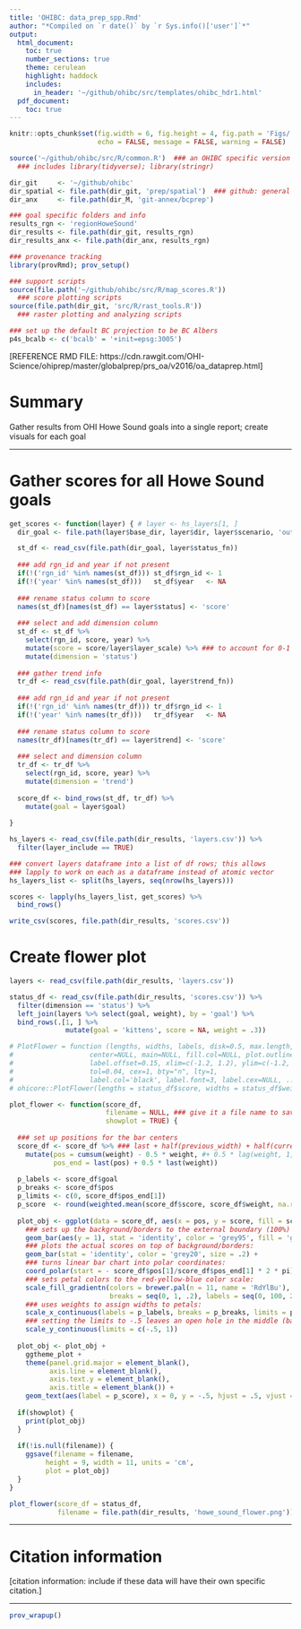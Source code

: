```yaml
---
title: 'OHIBC: data_prep_spp.Rmd'
author: "*Compiled on `r date()` by `r Sys.info()['user']`*"
output: 
  html_document:
    toc: true
    number_sections: true
    theme: cerulean
    highlight: haddock
    includes: 
      in_header: '~/github/ohibc/src/templates/ohibc_hdr1.html'
  pdf_document:
    toc: true
---
```


``` r
knitr::opts_chunk$set(fig.width = 6, fig.height = 4, fig.path = 'Figs/',
                      echo = FALSE, message = FALSE, warning = FALSE)

source('~/github/ohibc/src/R/common.R')  ### an OHIBC specific version of common.R;
  ### includes library(tidyverse); library(stringr)

dir_git     <- '~/github/ohibc'
dir_spatial <- file.path(dir_git, 'prep/spatial')  ### github: general buffer region shapefiles
dir_anx     <- file.path(dir_M, 'git-annex/bcprep')

### goal specific folders and info
results_rgn <- 'regionHoweSound'
dir_results <- file.path(dir_git, results_rgn)
dir_results_anx <- file.path(dir_anx, results_rgn)

### provenance tracking
library(provRmd); prov_setup()

### support scripts
source(file.path('~/github/ohibc/src/R/map_scores.R'))
  ### score plotting scripts
source(file.path(dir_git, 'src/R/rast_tools.R')) 
  ### raster plotting and analyzing scripts

### set up the default BC projection to be BC Albers
p4s_bcalb <- c('bcalb' = '+init=epsg:3005')

```

[REFERENCE RMD FILE: https://cdn.rawgit.com/OHI-Science/ohiprep/master/globalprep/prs_oa/v2016/oa_dataprep.html]

# Summary

Gather results from OHI Howe Sound goals into a single report; create visuals for each goal

***

# Gather scores for all Howe Sound goals

``` r


get_scores <- function(layer) { # layer <- hs_layers[1, ]
  dir_goal <- file.path(layer$base_dir, layer$dir, layer$scenario, 'output')

  st_df <- read_csv(file.path(dir_goal, layer$status_fn))
  
  ### add rgn_id and year if not present
  if(!('rgn_id' %in% names(st_df))) st_df$rgn_id <- 1
  if(!('year' %in% names(st_df)))   st_df$year   <- NA
  
  ### rename status column to score
  names(st_df)[names(st_df) == layer$status] <- 'score'
  
  ### select and add dimension column
  st_df <- st_df %>%
    select(rgn_id, score, year) %>%
    mutate(score = score/layer$layer_scale) %>% ### to account for 0-1 vs 0-100
    mutate(dimension = 'status')
  
  ### gather trend info
  tr_df <- read_csv(file.path(dir_goal, layer$trend_fn))
  
  ### add rgn_id and year if not present
  if(!('rgn_id' %in% names(tr_df))) tr_df$rgn_id <- 1
  if(!('year' %in% names(tr_df)))   tr_df$year   <- NA
  
  ### rename status column to score
  names(tr_df)[names(tr_df) == layer$trend] <- 'score'
  
  ### select and dimension column
  tr_df <- tr_df %>%
    select(rgn_id, score, year) %>%
    mutate(dimension = 'trend')
  
  score_df <- bind_rows(st_df, tr_df) %>%
    mutate(goal = layer$goal)
  
}

hs_layers <- read_csv(file.path(dir_results, 'layers.csv')) %>%
  filter(layer_include == TRUE)

### convert layers dataframe into a list of df rows; this allows
### lapply to work on each as a dataframe instead of atomic vector
hs_layers_list <- split(hs_layers, seq(nrow(hs_layers)))

scores <- lapply(hs_layers_list, get_scores) %>%
  bind_rows()

write_csv(scores, file.path(dir_results, 'scores.csv'))

```

# Create flower plot

``` r

layers <- read_csv(file.path(dir_results, 'layers.csv'))

status_df <- read_csv(file.path(dir_results, 'scores.csv')) %>%
  filter(dimension == 'status') %>%
  left_join(layers %>% select(goal, weight), by = 'goal') %>%
  bind_rows(.[1, ] %>%
              mutate(goal = 'kittens', score = NA, weight = .3))

# PlotFlower = function (lengths, widths, labels, disk=0.5, max.length,
#                   center=NULL, main=NULL, fill.col=NULL, plot.outline=TRUE,
#                   label.offset=0.15, xlim=c(-1.2, 1.2), ylim=c(-1.2, 1.2), uin=NULL,
#                   tol=0.04, cex=1, bty="n", lty=1, 
#                   label.col='black', label.font=3, label.cex=NULL, ...)
# ohicore::PlotFlower(lengths = status_df$score, widths = status_df$weight, labels = status_df$goal, max.length = 1)

plot_flower <- function(score_df,
                        filename = NULL, ### give it a file name to save the plot
                        showplot = TRUE) {
  
  ### set up positions for the bar centers
  score_df <- score_df %>% ### last + half(previous_width) + half(current_width)
    mutate(pos = cumsum(weight) - 0.5 * weight, #+ 0.5 * lag(weight, 1, default = 0),
           pos_end = last(pos) + 0.5 * last(weight))
    
  p_labels <- score_df$goal
  p_breaks <- score_df$pos
  p_limits <- c(0, score_df$pos_end[1])
  p_score  <- round(weighted.mean(score_df$score, score_df$weight, na.rm = TRUE) * 100, 0)
  
  plot_obj <- ggplot(data = score_df, aes(x = pos, y = score, fill = score, width = weight)) +
    ### sets up the background/borders to the external boundary (100%) of plot:
    geom_bar(aes(y = 1), stat = 'identity', color = 'grey95', fill = 'grey90') +
    ### plots the actual scores on top of background/borders:
    geom_bar(stat = 'identity', color = 'grey20', size = .2) +
    ### turns linear bar chart into polar coordinates:
    coord_polar(start = - score_df$pos[1]/score_df$pos_end[1] * 2 * pi) + 
    ### sets petal colors to the red-yellow-blue color scale:
    scale_fill_gradientn(colors = brewer.pal(n = 11, name = 'RdYlBu'), limits = c(0, 1),
                         breaks = seq(0, 1, .2), labels = seq(0, 100, 20)) +
    ### uses weights to assign widths to petals:
    scale_x_continuous(labels = p_labels, breaks = p_breaks, limits = p_limits) + 
    ### setting the limits to -.5 leaves an open hole in the middle (bars start at 0):
    scale_y_continuous(limits = c(-.5, 1))
  
  plot_obj <- plot_obj + 
    ggtheme_plot +
    theme(panel.grid.major = element_blank(),
          axis.line = element_blank(),
          axis.text.y = element_blank(),
          axis.title = element_blank()) +
    geom_text(aes(label = p_score), x = 0, y = -.5, hjust = .5, vjust = .5)
  
  if(showplot) {
    print(plot_obj)
  }
  
  if(!is.null(filename)) {
    ggsave(filename = filename,
         height = 9, width = 11, units = 'cm',
         plot = plot_obj)
  }
}

plot_flower(score_df = status_df, 
            filename = file.path(dir_results, 'howe_sound_flower.png'))

```
***

# Citation information  
[citation information: include if these data will have their own specific citation.]

***

``` r
prov_wrapup()
```

